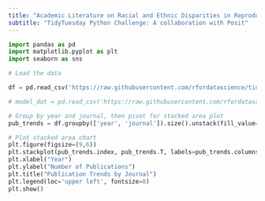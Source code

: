 ```yaml
---
title: "Academic Literature on Racial and Ethnic Disparities in Reproductive Medicine in the US."
subtitle: "TidyTuesday Python Challenge: A collaboration with Posit"
---
```


```python
import pandas as pd
import matplotlib.pyplot as plt
import seaborn as sns

# Load the data 

df = pd.read_csv('https://raw.githubusercontent.com/rfordatascience/tidytuesday/main/data/2025/2025-02-25/article_dat.csv')

# model_dat = pd.read_csv('https://raw.githubusercontent.com/rfordatascience/tidytuesday/main/data/2025/2025-02-25/model_dat.csv')


```

```python
# Group by year and journal, then pivot for stacked area plot
pub_trends = df.groupby(['year', 'journal']).size().unstack(fill_value=0)

# Plot stacked area chart
plt.figure(figsize=(9,6))
plt.stackplot(pub_trends.index, pub_trends.T, labels=pub_trends.columns, alpha=0.7)
plt.xlabel("Year")
plt.ylabel("Number of Publications")
plt.title("Publication Trends by Journal")
plt.legend(loc='upper left', fontsize=8)
plt.show()

```
